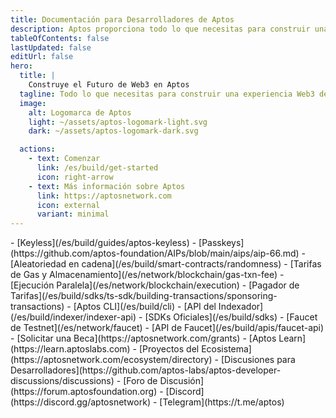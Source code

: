 ```yaml
---
title: Documentación para Desarrolladores de Aptos
description: Aptos proporciona todo lo que necesitas para construir una experiencia Web3 de primer nivel.
tableOfContents: false
lastUpdated: false
editUrl: false
hero:
  title: |
    Construye el Futuro de Web3 en Aptos
  tagline: Todo lo que necesitas para construir una experiencia Web3 de primer nivel.
  image:
    alt: Logomarca de Aptos
    light: ~/assets/aptos-logomark-light.svg
    dark: ~/assets/aptos-logomark-dark.svg

  actions:
    - text: Comenzar
      link: /es/build/get-started
      icon: right-arrow
    - text: Más información sobre Aptos
      link: https://aptosnetwork.com
      icon: external
      variant: minimal
---
```



<CardGrid>
  <ListCard title="Características" iconName="lightning">
    - [Keyless](/es/build/guides/aptos-keyless)
    - [Passkeys](https://github.com/aptos-foundation/AIPs/blob/main/aips/aip-66.md)
    - [Aleatoriedad en cadena](/es/build/smart-contracts/randomness)
    - [Tarifas de Gas y Almacenamiento](/es/network/blockchain/gas-txn-fee)
    - [Ejecución Paralela](/es/network/blockchain/execution)
    - [Pagador de Tarifas](/es/build/sdks/ts-sdk/building-transactions/sponsoring-transactions)
  </ListCard>

  <ListCard title="Herramientas" iconName="terminal">
    - [Aptos CLI](/es/build/cli)
    - [API del Indexador](/es/build/indexer/indexer-api)
    - [SDKs Oficiales](/es/build/sdks)
    - [Faucet de Testnet](/es/network/faucet)
    - [API de Faucet](/es/build/apis/faucet-api)
  </ListCard>

  <ListCard title="Recursos" iconName="file-text">
    - [Solicitar una Beca](https://aptosnetwork.com/grants)
    - [Aptos Learn](https://learn.aptoslabs.com)
    - [Proyectos del Ecosistema](https://aptosnetwork.com/ecosystem/directory)
  </ListCard>

  <ListCard title="Conectar" iconName="globe-simple">
    - [Discusiones para Desarrolladores](https://github.com/aptos-labs/aptos-developer-discussions/discussions)
    - [Foro de Discusión](https://forum.aptosfoundation.org)
    - [Discord](https://discord.gg/aptosnetwork)
    - [Telegram](https://t.me/aptos)
  </ListCard>
</CardGrid>
